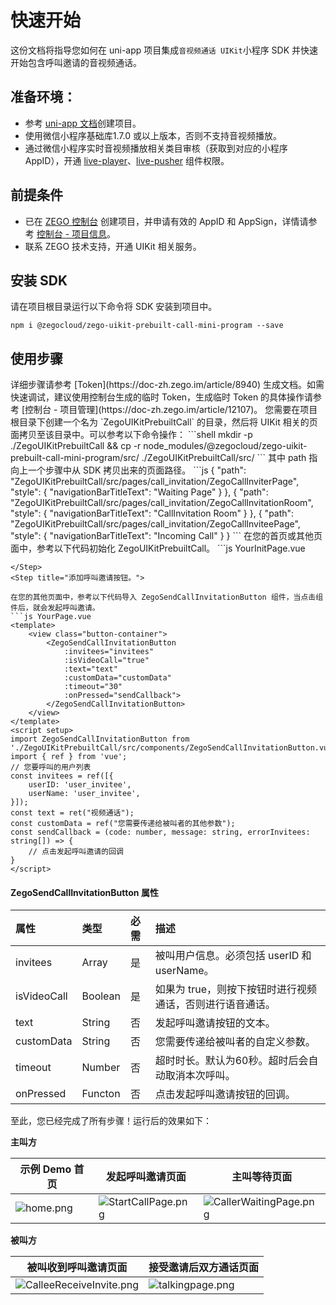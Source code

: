 # 快速开始

这份文档将指导您如何在 uni-app 项目集成`音视频通话 UIKit`小程序 SDK 并快速开始包含呼叫邀请的音视频通话。

## 准备环境：
- 参考 [uni-app 文档](https://zh.uniapp.dcloud.io/quickstart-hx.html)创建项目。
- 使用微信小程序基础库1.7.0 或以上版本，否则不支持音视频播放。
- 通过微信小程序实时音视频播放相关类目审核（获取到对应的小程序 AppID），开通 [live-player](https://developers.weixin.qq.com/miniprogram/dev/component/live-player.html)、[live-pusher](https://developers.weixin.qq.com/miniprogram/dev/component/live-pusher.html) 组件权限。

## 前提条件
- 已在 [ZEGO 控制台](https://console.zego.im/account/login) 创建项目，并申请有效的 AppID 和 AppSign，详情请参考 [控制台 - 项目信息](https://doc-zh.zego.im/article/12107)。
- 联系 ZEGO 技术支持，开通 UIKit 相关服务。

## 安装 SDK

请在项目根目录运行以下命令将 SDK 安装到项目中。

```shell
npm i @zegocloud/zego-uikit-prebuilt-call-mini-program --save
```

## 使用步骤

<Steps>
<Step title="在您的服务端部署好 Token 生成服务。">
详细步骤请参考 [Token](https://doc-zh.zego.im/article/8940) 生成文档。如需快速调试，建议使用控制台生成的临时 Token，生成临时 Token 的具体操作请参考 [控制台 - 项目管理](https://doc-zh.zego.im/article/12107)。
</Step>
<Step title="导入 UIKit 页面。">
您需要在项目根目录下创建一个名为 `ZegoUIKitPrebuiltCall` 的目录，然后将 UIKit 相关的页面拷贝至该目录中。可以参考以下命令操作：
```shell
mkdir -p ./ZegoUIKitPrebuiltCall && cp -r node_modules/@zegocloud/zego-uikit-prebuilt-call-mini-program/src/ ./ZegoUIKitPrebuiltCall/src/
```
</Step>
<Step title="在 uni-app 的 pages.json 文件中添加跳转至 UIKit 的页面配置项。">
其中 path 指向上一个步骤中从 SDK 拷贝出来的页面路径。
```js
{
    "path": "ZegoUIKitPrebuiltCall/src/pages/call_invitation/ZegoCallInviterPage",
    "style": {
        "navigationBarTitleText": "Waiting Page"
    }
},
{
    "path": "ZegoUIKitPrebuiltCall/src/pages/call_invitation/ZegoCallInvitationRoom",
    "style": {
        "navigationBarTitleText": "CallInvitation Room"
    }
},
{
    "path": "ZegoUIKitPrebuiltCall/src/pages/call_invitation/ZegoCallInviteePage",
    "style": {
        "navigationBarTitleText": "Incoming Call"
    }
}
```
</Step>
<Step title="初始化带有呼叫邀请功能的 Call Kit。">
在您的首页或其他页面中，参考以下代码初始化 ZegoUIKitPrebuiltCall。
```js YourInitPage.vue
<script setup>
import { ZegoUIKitPrebuiltCall } from '@zegocloud/zego-uikit-prebuilt-call-mini-program';

const appID = 0; // 您从控制台获取的 AppID
const server = ""; // 您从控制台获取的 Server 地址
const userID = "user1"; // userID，需用户自己定义，保证全局唯一，建议设置为业务系统中的用户唯一标识
const userName = "user1_name"; // userName 用户名
const token = ""; // 您从服务端生成的 Token
const config = {}; // 房间配置

onMounted(() => {
	ZegoUIKitPrebuiltCall.init(appID, server, userID, userName, token, config, events);
})
</script>
```
</Step>
<Step title="添加呼叫邀请按钮。">

在您的其他页面中，参考以下代码导入 ZegoSendCallInvitationButton 组件，当点击组件后，就会发起呼叫邀请。
```js YourPage.vue
<template>
    <view class="button-container">
        <ZegoSendCallInvitationButton 
            :invitees="invitees" 
            :isVideoCall="true" 
            :text="text"
            :customData="customData"
            :timeout="30"
            :onPressed="sendCallback">
        </ZegoSendCallInvitationButton>
    </view>
</template>
<script setup>
import ZegoSendCallInvitationButton from './ZegoUIKitPrebuiltCall/src/components/ZegoSendCallInvitationButton.vue';
import { ref } from 'vue';
// 您要呼叫的用户列表
const invitees = ref([{
    userID: 'user_invitee',
    userName: 'user_invitee',
}]);
const text = ret("视频通话");
const customData = ref("您需要传递给被叫者的其他参数");
const sendCallback = (code: number, message: string, errorInvitees: string[]) => {
    // 点击发起呼叫邀请的回调
}
</script>
```

#### ZegoSendCallInvitationButton 属性

| 属性        | 类型    | 必需 | 描述                                                      |
| :---------- | :------ | :--- | :-------------------------------------------------------- |
| invitees    | Array   | 是   | 被叫用户信息。必须包括 userID 和 userName。               |
| isVideoCall | Boolean | 是   | 如果为 true，则按下按钮时进行视频通话，否则进行语音通话。 |
| text        | String  | 否   | 发起呼叫邀请按钮的文本。                                  |
| customData  | String  | 否   | 您需要传递给被叫者的自定义参数。                          |
| timeout     | Number  | 否   | 超时时长。默认为60秒。超时后会自动取消本次呼叫。          |
| onPressed   | Functon | 否   | 点击发起呼叫邀请按钮的回调。                              |

</Step>
</Steps>

至此，您已经完成了所有步骤！运行后的效果如下：

**主叫方**

|示例 Demo 首页|发起呼叫邀请页面|主叫等待页面|
|--|--|--|
|<Frame width="128" height="auto" caption=""><img src="https://media-resource.spreading.io/docuo/workspace564/27e54a759d23575969552654cb45bf89/c5e53f324b.png" alt="home.png"/></Frame>|<Frame width="128" height="auto" caption=""><img src="https://media-resource.spreading.io/docuo/workspace564/27e54a759d23575969552654cb45bf89/e7e43e36c2.png" alt="StartCallPage.png"/></Frame>|<Frame width="128" height="auto" caption=""><img src="https://media-resource.spreading.io/docuo/workspace564/27e54a759d23575969552654cb45bf89/8eb62111b7.png" alt="CallerWaitingPage.png"/></Frame>|

**被叫方**

|被叫收到呼叫邀请页面|接受邀请后双方通话页面|
|--|--|
|<Frame width="128" height="auto" caption=""><img src="https://media-resource.spreading.io/docuo/workspace564/27e54a759d23575969552654cb45bf89/42894b6f9b.png" alt="CalleeReceiveInvite.png"/></Frame>|<Frame width="128" height="auto" caption=""><img src="https://media-resource.spreading.io/docuo/workspace564/27e54a759d23575969552654cb45bf89/ac8b9222af.png" alt="talkingpage.png"/></Frame>|





